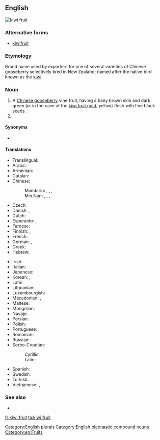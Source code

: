 ==English==
[[Image:Kiwi (Actinidia chinensis) 1 Luc Viatour.jpg|thumb|kiwi fruit]]
{{wikipedia|kiwifruit}}

===Alternative forms===
* [[kiwifruit]]

===Etymology===
Brand name used by exporters for one of several varieties of Chinese gooseberry selectively bred in New Zealand; named after the native bird known as the [[kiwi]].

===Noun===
{{en-noun|head=[[kiwi]] [[fruit]]|kiwi fruit}}

# A [[Chinese gooseberry]] vine fruit, having a hairy brown skin and dark green (or in the case of the [[kiwi fruit gold]], yellow) flesh with fine black seeds.
# {{plural of|kiwi fruit|lang=en}}[[Category:English plurals]]

====Synonyms====
* {{sense|fruit}} {{l|en|kiwi}} {{qualifier|US informal; rare in [[New Zealand]]}}

====Translations====
{{trans-top|fruit}}
* Translingual: {{t|mul|Actinidia deliciosa}}
* Arabic: {{t|ar|كيوي|m|tr=kiiwi}}
* Armenian: {{t|hy|կիվի|tr=kivi}}
* Catalan: {{t|ca|kiwi|m}}
* Chinese:
*: Mandarin: {{t|cmn|獼猴桃|sc=Hani}}, {{t+|cmn|猕猴桃|tr=míhóutáo|sc=Hani}}, {{t+|cmn|奇異果|sc=Hani}}, {{t|cmn|奇异果|tr=qíyìguǒ|sc=Hani}}
*: Min Nan: {{t|nan|羊桃|tr=iûⁿ-thô|sc=Hans}}, {{t|nan|猴桃仔|tr=kâu-thô-á|sc=Hans}}, {{t|nan|豬公藤|tr=ti-kong-tîn, tu-kong-tîn|sc=Hans}}, {{t|nan|紅蒂蛇|tr=âng-tì-chôa|sc=Hans}}
* Czech: {{t+|cs|kiwi|n}}
* Danish: {{t|da|kiwi|c}}, {{t|da|kiwifrugt|c}}
* Dutch: {{t+|nl|kiwi|m}}
* Esperanto: {{t|eo|kivio}},  {{t|eo|kivifrukto}}
* Faroese: {{t|fo|kivifrukt|f}}
* Finnish: {{t+|fi|kiivi}}, {{t|fi|kiivihedelmä}}
* French: {{t+|fr|kiwi|m}}
* German: {{t+|de|Kiwi|f}}, {{t|de|chinesische Stachelbeere|f}}
* Greek: {{t+|el|ακτινίδιο|n}}
* Hebrew: {{t|he|קיוי|tr=kivi}}
{{trans-mid}}
* Irish: {{t|ga|cíobhaí|m}}
* Italian: {{t+|it|kiwi|m}}
* Japanese: {{t|ja|キーウィフルーツ|tr=kiwifurutsu}}
* Korean: {{t+|ko|다래|tr=darae|sc=Hang}},  {{t+|ko|키위|tr=kiwi|sc=Hang}}
* Latin: {{t|la|actinidia|f}}
* Lithuanian: {{t+|lt|kivi}}
* Luxembourgish: {{t|lb|Kiwi|m}}
* Macedonian: {{t|mk|киви|n|tr=kívi}},  {{t|mk|актинида|f|tr=aktinída}}
* Maltese: {{t|mt|kiwi}}
* Mongolian: {{t|mn|киви|sc=Cyrl}}
* Navajo: {{t|nv|chʼil dishooí}}
* Persian: {{t+|fa|کیوی|tr=kivi|sc=fa-Arab}}
* Polish: {{t+|pl|kiwi|n}}
* Portuguese: {{t+|pt|quivi|m}}
* Romanian: {{t+|ro|kiwi|m}}
* Russian: {{t+|ru|киви|m|tr=kívi}}
* Serbo-Croatian:
*: Cyrillic: {{t|sh|киви|m}}
*: Latin: {{t|sh|kivi|m}}
* Spanish: {{t+|es|kiwi}}
* Swedish: {{t+|sv|kiwi}}
* Turkish: {{t+|tr|kivi}}
* Vietnamese: {{t|vi|trái ki wi}}, {{t|vi|trái dương đào}}
{{trans-bottom}}

===See also===
* {{l|en|kiwi fruit gold}}<!--A similar fruit with yellow flesh.-->

[[Category:English pleonastic compound nouns]]
[[Category:en:Fruits]]

[[fr:kiwi fruit]]
[[ta:kiwi fruit]]